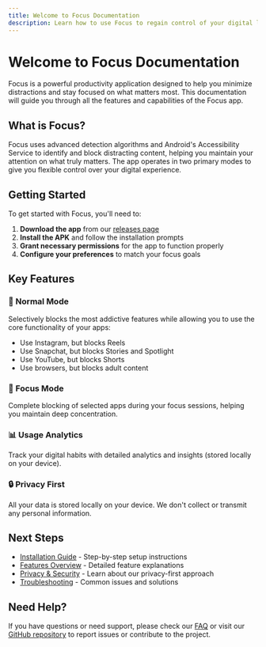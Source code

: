 ```yaml
---
title: Welcome to Focus Documentation
description: Learn how to use Focus to regain control of your digital life
---
```


# Welcome to Focus Documentation

Focus is a powerful productivity application designed to help you minimize distractions and stay focused on what matters most. This documentation will guide you through all the features and capabilities of the Focus app.

## What is Focus?

Focus uses advanced detection algorithms and Android's Accessibility Service to identify and block distracting content, helping you maintain your attention on what truly matters. The app operates in two primary modes to give you flexible control over your digital experience.

## Getting Started

To get started with Focus, you'll need to:

1. **Download the app** from our [releases page](https://github.com/AryanVBW/focus/releases)
2. **Install the APK** and follow the installation prompts
3. **Grant necessary permissions** for the app to function properly
4. **Configure your preferences** to match your focus goals

## Key Features

### 🎯 Normal Mode
Selectively blocks the most addictive features while allowing you to use the core functionality of your apps:
- Use Instagram, but blocks Reels
- Use Snapchat, but blocks Stories and Spotlight  
- Use YouTube, but blocks Shorts
- Use browsers, but blocks adult content

### 🚫 Focus Mode
Complete blocking of selected apps during your focus sessions, helping you maintain deep concentration.

### 📊 Usage Analytics
Track your digital habits with detailed analytics and insights (stored locally on your device).

### 🔒 Privacy First
All your data is stored locally on your device. We don't collect or transmit any personal information.

## Next Steps

- [Installation Guide](/documentation/installation) - Step-by-step setup instructions
- [Features Overview](/documentation/features) - Detailed feature explanations
- [Privacy & Security](/documentation/privacy) - Learn about our privacy-first approach
- [Troubleshooting](/documentation/troubleshooting) - Common issues and solutions

## Need Help?

If you have questions or need support, please check our [FAQ](/documentation/faq) or visit our [GitHub repository](https://github.com/AryanVBW/focus) to report issues or contribute to the project.
